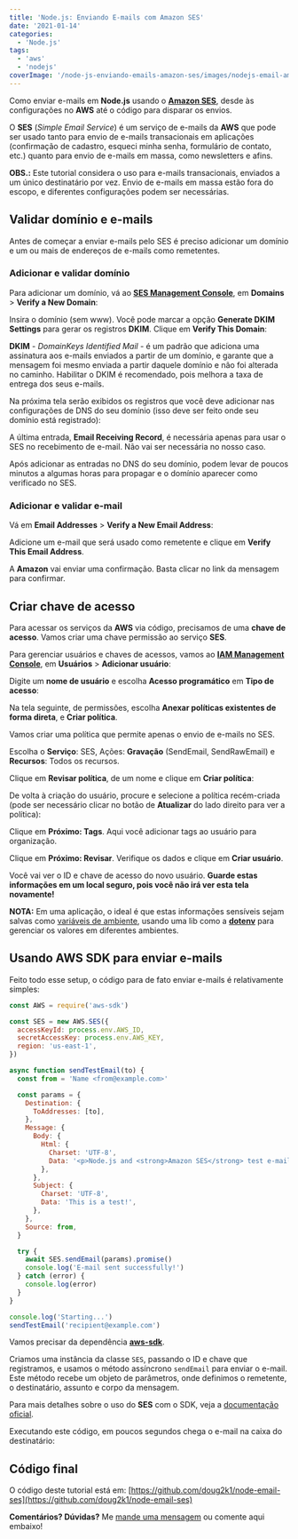 ```yaml
---
title: 'Node.js: Enviando E-mails com Amazon SES'
date: '2021-01-14'
categories:
  - 'Node.js'
tags:
  - 'aws'
  - 'nodejs'
coverImage: '/node-js-enviando-emails-amazon-ses/images/nodejs-email-amazon-ses.jpg'
---
```


Como enviar e-mails em **Node.js** usando o **[Amazon SES](https://aws.amazon.com/pt/ses/)**, desde às configurações no **AWS** até o código para disparar os envios.

<PostImage
  alt="Node.js: Enviando E-mails com Amazon SES"
  src="/node-js-enviando-emails-amazon-ses/images/nodejs-email-amazon-ses.jpg"
  width="1280"
  height="720"
  priority
/>

O **SES** (_Simple Email Service_) é um serviço de e-mails da **AWS** que pode ser usado tanto para envio de e-mails transacionais em aplicações (confirmação de cadastro, esqueci minha senha, formulário de contato, etc.) quanto para envio de e-mails em massa, como newsletters e afins.

**OBS.:** Este tutorial considera o uso para e-mails transacionais, enviados a um único destinatário por vez. Envio de e-mails em massa estão fora do escopo, e diferentes configurações podem ser necessárias.

## Validar domínio e e-mails

Antes de começar a enviar e-mails pelo SES é preciso adicionar um domínio e um ou mais de endereços de e-mails como remetentes.

### Adicionar e validar domínio

Para adicionar um domínio, vá ao [**SES Management Console**](https://console.aws.amazon.com/ses), em **Domains** > **Verify a New Domain**:

<PostImage
  alt="Gerenciamento de domínios do SES Management Console"
  src="/node-js-enviando-emails-amazon-ses/images/ses-add-domain.png"
  width="599"
  height="315"
/>

Insira o domínio (sem www). Você pode marcar a opção **Generate DKIM Settings** para gerar os registros **DKIM**. Clique em **Verify This Domain**:

<PostImage
  alt="Adicionando um novo domínio"
  src="/node-js-enviando-emails-amazon-ses/images/ses-verify-domain.png"
  width="782"
  height="328"
/>

**DKIM** - _DomainKeys Identified Mail_ - é um padrão que adiciona uma assinatura aos e-mails enviados a partir de um domínio, e garante que a mensagem foi mesmo enviada a partir daquele domínio e não foi alterada no caminho. Habilitar o DKIM é recomendado, pois melhora a taxa de entrega dos seus e-mails.

Na próxima tela serão exibidos os registros que você deve adicionar nas configurações de DNS do seu domínio (isso deve ser feito onde seu domínio está registrado):

<PostImage
  alt="Registros DNS a serem adicionados ao domínio"
  src="/node-js-enviando-emails-amazon-ses/images/ses-domain-records.png"
  width="869"
  height="738"
/>

A última entrada, **Email Receiving Record**, é necessária apenas para usar o SES no recebimento de e-mail. Não vai ser necessária no nosso caso.

Após adicionar as entradas no DNS do seu domínio, podem levar de poucos minutos a algumas horas para propagar e o domínio aparecer como verificado no SES.

### Adicionar e validar e-mail

Vá em **Email Addresses** > **Verify a New Email Address**:

<PostImage
  alt="Gerenciamento de endereços de e-mail no SES"
  src="/node-js-enviando-emails-amazon-ses/images/ses-add-email.png"
  width="612"
  height="377"
/>

Adicione um e-mail que será usado como remetente e clique em **Verify This Email Address**.

A **Amazon** vai enviar uma confirmação. Basta clicar no link da mensagem para confirmar.

## Criar chave de acesso

Para acessar os serviços da **AWS** via código, precisamos de uma **chave de acesso**. Vamos criar uma chave permissão ao serviço **SES**.

Para gerenciar usuários e chaves de acessos, vamos ao **[IAM Management Console](https://console.aws.amazon.com/iam)**, em **Usuários** > **Adicionar usuário**:

<PostImage
  alt="Gerenciamento de usuários no IAM"
  src="/node-js-enviando-emails-amazon-ses/images/ses-add-user.png"
  width="612"
  height="306"
/>

Digite um **nome de usuário** e escolha **Acesso programático** em **Tipo de acesso**:

<PostImage
  alt="IAM: adicionando usuário"
  src="/node-js-enviando-emails-amazon-ses/images/iam-add-user.png"
  width="1014"
  height="541"
/>

Na tela seguinte, de permissões, escolha **Anexar políticas existentes de forma direta**, e **Criar política**.

Vamos criar uma política que permite apenas o envio de e-mails no SES.

Escolha o **Serviço**: SES, Ações: **Gravação** (SendEmail, SendRawEmail) e **Recursos**: Todos os recursos.

<PostImage
  alt="IAM: criando política para permitir envio de e-mails pelo SES"
  src="/node-js-enviando-emails-amazon-ses/images/iam-criar-politica.png"
  width="773"
  height="557"
/>

Clique em **Revisar política**, de um nome e clique em **Criar política**:

<PostImage
  alt="IAM: finalizando a criação da política"
  src="/node-js-enviando-emails-amazon-ses/images/iam-criar-politica-2.png"
  width="909"
  height="577"
/>

De volta à criação do usuário, procure e selecione a política recém-criada (pode ser necessário clicar no botão de **Atualizar** do lado direito para ver a política):

<PostImage
  alt="IAM: selecionando a nova política"
  src="/node-js-enviando-emails-amazon-ses/images/iam-criar-usuario-politica.png"
  width="979"
  height="451"
/>

Clique em **Próximo: Tags**. Aqui você adicionar tags ao usuário para organização.

Clique em **Próximo: Revisar**. Verifique os dados e clique em **Criar usuário**.

Você vai ver o ID e chave de acesso do novo usuário. **Guarde estas informações em um local seguro, pois você não irá ver esta tela novamente!**

**NOTA:** Em uma aplicação, o ideal é que estas informações sensíveis sejam salvas como [variáveis de ambiente](https://pt.wikipedia.org/wiki/Vari%C3%A1vel_de_ambiente), usando uma lib como a **[dotenv](https://www.npmjs.com/package/dotenv)** para gerenciar os valores em diferentes ambientes.

## Usando AWS SDK para enviar e-mails

Feito todo esse setup, o código para de fato enviar e-mails é relativamente simples:

```javascript
const AWS = require('aws-sdk')

const SES = new AWS.SES({
  accessKeyId: process.env.AWS_ID,
  secretAccessKey: process.env.AWS_KEY,
  region: 'us-east-1',
})

async function sendTestEmail(to) {
  const from = 'Name <from@example.com>'

  const params = {
    Destination: {
      ToAddresses: [to],
    },
    Message: {
      Body: {
        Html: {
          Charset: 'UTF-8',
          Data: '<p>Node.js and <strong>Amazon SES</strong> test e-mail</p>',
        },
      },
      Subject: {
        Charset: 'UTF-8',
        Data: 'This is a test!',
      },
    },
    Source: from,
  }

  try {
    await SES.sendEmail(params).promise()
    console.log('E-mail sent successfully!')
  } catch (error) {
    console.log(error)
  }
}

console.log('Starting...')
sendTestEmail('recipient@example.com')
```

Vamos precisar da dependência **[aws-sdk](https://www.npmjs.com/package/aws-sdk)**.

Criamos uma instância da classe `SES`, passando o ID e chave que registramos, e usamos o método assíncrono `sendEmail` para enviar o e-mail. Este método recebe um objeto de parâmetros, onde definimos o remetente, o destinatário, assunto e corpo da mensagem.

Para mais detalhes sobre o uso do **SES** com o SDK, veja a [documentação oficial](https://docs.aws.amazon.com/sdk-for-javascript/v3/developer-guide/ses-examples-sending-email.html).

Executando este código, em poucos segundos chega o e-mail na caixa do destinatário:

<PostImage
  alt="E-mail enviado pelo código de exemplo"
  src="/node-js-enviando-emails-amazon-ses/images/node-ses-email-message.png"
  width="498"
  height="260"
/>

## Código final

O código deste tutorial está em: [https://github.com/doug2k1/node-email-ses](https://github.com/doug2k1/node-email-ses)

**Comentários? Dúvidas?** Me [mande uma mensagem](https://www.webdevdrops.com/contact/) ou comente aqui embaixo!
